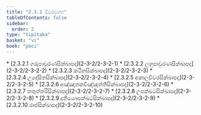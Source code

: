 ```yaml
---
title: "2.3.2 චීවරවග්ග"
tableOfContents: false
sidebar:
  order: 2
type: "tipitaka"
basket: "vi"
book: "paci"
---
```



<DynamicBreadcrumb />



<TableOfContents book="paci" section="2.3.2">
* [2.3.2.1 ගරුපාවුරණසික්ඛාපද](2-3-2/2-3-2-1)
* [2.3.2.2 ලහුපාවුරණසික්ඛාපද](2-3-2/2-3-2-2)
* [2.3.2.3 කථිනසික්ඛාපද](2-3-2/2-3-2-3)
* [2.3.2.4 උදෝසිතසික්ඛාපද](2-3-2/2-3-2-4)
* [2.3.2.5 අකාලචීවරසික්ඛාපද](2-3-2/2-3-2-5)
* [2.3.2.6 අඤ්ඤාතකවිඤ්ඤත්තිසික්ඛාපද](2-3-2/2-3-2-6)
* [2.3.2.7 තතුත්තරිසික්ඛාපද](2-3-2/2-3-2-7)
* [2.3.2.8 උපක්ඛටසික්ඛාපද](2-3-2/2-3-2-8)
* [2.3.2.9 දුතියෞපක්ඛටසික්ඛාපද](2-3-2/2-3-2-9)
* [2.3.2.10 රාජසික්ඛාපද](2-3-2/2-3-2-10)
</TableOfContents>